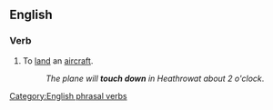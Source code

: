 {{also|touchdown}}
==English==

===Verb===
{{en-verb|inf=[[touch]] [[down]]|touches down|touching down|touched down}}

# {{aviation}} To [[land]] an [[aircraft]].
#: ''The plane will '''touch down''' in Heathrowat about 2 o'clock''.

[[Category:English phrasal verbs]]